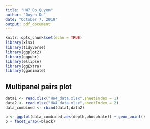 ---
title: "HW7_Do_Quyen"
author: "Quyen Do"
date: "October 7, 2018"
output: pdf_document
---

```{r setup, include=FALSE}
knitr::opts_chunk$set(echo = TRUE)
library(xlsx)
library(tidyverse)
library(ggplot2)
library(ggpubr)
library(ellipse)
library(ggExtra)
library(gganimate)
```


## Multipanel pairs plot

```{r prob4_dataImport}
data1 <- read.xlsx("HW4_data.xlsx",sheetIndex = 1)
data2 <- read.xlsx("HW4_data.xlsx",sheetIndex = 2)
data_combined <- rbind(data1,data2)

p <- ggplot(data_combined,aes(depth,phosphate)) + geom_point()
p + facet_wrap(~block)

```


